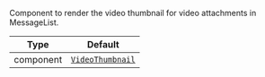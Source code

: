 Component to render the video thumbnail for video attachments in MessageList.

| Type      | Default                                                           |
| --------- | ----------------------------------------------------------------- |
| component | [`VideoThumbnail`](../../../../ui-components/video_thumbnail.mdx) |
